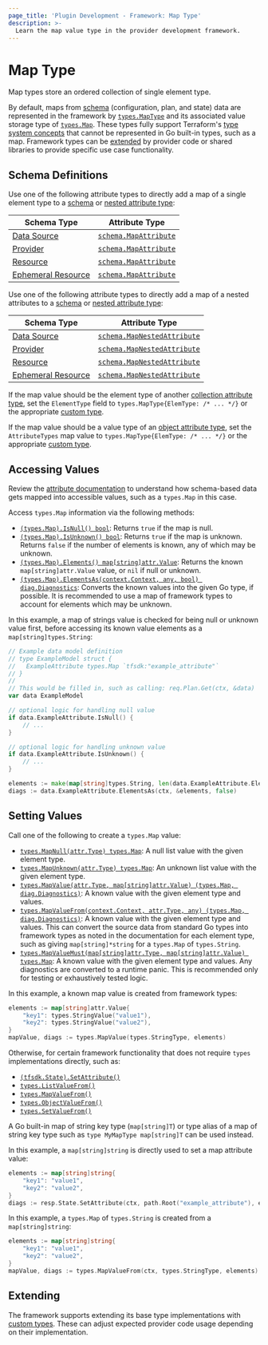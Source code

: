 ```yaml
---
page_title: 'Plugin Development - Framework: Map Type'
description: >-
  Learn the map value type in the provider development framework.
---
```


# Map Type

Map types store an ordered collection of single element type.

By default, maps from [schema](/terraform/plugin/framework/handling-data/schemas) (configuration, plan, and state) data are represented in the framework by [`types.MapType`](https://pkg.go.dev/github.com/hashicorp/terraform-plugin-framework/types#MapType) and its associated value storage type of [`types.Map`](https://pkg.go.dev/github.com/hashicorp/terraform-plugin-framework/types#Map). These types fully support Terraform's [type system concepts](/terraform/plugin/framework/handling-data/terraform-concepts) that cannot be represented in Go built-in types, such as a map. Framework types can be [extended](#extending) by provider code or shared libraries to provide specific use case functionality.

## Schema Definitions

Use one of the following attribute types to directly add a map of a single element type to a [schema](/terraform/plugin/framework/handling-data/schemas) or [nested attribute type](/terraform/plugin/framework/handling-data/attributes#nested-attribute-types):

| Schema Type | Attribute Type |
|-------------|----------------|
| [Data Source](/terraform/plugin/framework/data-sources) | [`schema.MapAttribute`](https://pkg.go.dev/github.com/hashicorp/terraform-plugin-framework/datasource/schema#MapAttribute) |
| [Provider](/terraform/plugin/framework/providers) | [`schema.MapAttribute`](https://pkg.go.dev/github.com/hashicorp/terraform-plugin-framework/provider/schema#MapAttribute) |
| [Resource](/terraform/plugin/framework/resources) | [`schema.MapAttribute`](https://pkg.go.dev/github.com/hashicorp/terraform-plugin-framework/resource/schema#MapAttribute) |
| [Ephemeral Resource](/terraform/plugin/framework/ephemeral-resources) | [`schema.MapAttribute`](https://pkg.go.dev/github.com/hashicorp/terraform-plugin-framework/ephemeral/schema#MapAttribute) |

Use one of the following attribute types to directly add a map of a nested attributes to a [schema](/terraform/plugin/framework/handling-data/schemas) or [nested attribute type](/terraform/plugin/framework/handling-data/attributes#nested-attribute-types):

| Schema Type | Attribute Type |
|-------------|----------------|
| [Data Source](/terraform/plugin/framework/data-sources) | [`schema.MapNestedAttribute`](https://pkg.go.dev/github.com/hashicorp/terraform-plugin-framework/datasource/schema#MapNestedAttribute) |
| [Provider](/terraform/plugin/framework/providers) | [`schema.MapNestedAttribute`](https://pkg.go.dev/github.com/hashicorp/terraform-plugin-framework/provider/schema#MapNestedAttribute) |
| [Resource](/terraform/plugin/framework/resources) | [`schema.MapNestedAttribute`](https://pkg.go.dev/github.com/hashicorp/terraform-plugin-framework/resource/schema#MapNestedAttribute) |
| [Ephemeral Resource](/terraform/plugin/framework/ephemeral-resources) | [`schema.MapNestedAttribute`](https://pkg.go.dev/github.com/hashicorp/terraform-plugin-framework/ephemeral/schema#MapNestedAttribute) |

If the map value should be the element type of another [collection attribute type](/terraform/plugin/framework/handling-data/attributes#collection-attribute-types), set the `ElementType` field to `types.MapType{ElemType: /* ... */}` or the appropriate [custom type](#extending).

If the map value should be a value type of an [object attribute type](/terraform/plugin/framework/handling-data/attributes#object-attribute-type), set the `AttributeTypes` map value to `types.MapType{ElemType: /* ... */}` or the appropriate [custom type](#extending).

## Accessing Values

<Tip>

Review the [attribute documentation](/terraform/plugin/framework/handling-data/attributes/map#accessing-values) to understand how schema-based data gets mapped into accessible values, such as a `types.Map` in this case.

</Tip>

Access `types.Map` information via the following methods:

* [`(types.Map).IsNull() bool`](https://pkg.go.dev/github.com/hashicorp/terraform-plugin-framework/types/basetypes#MapValue.IsNull): Returns `true` if the map is null.
* [`(types.Map).IsUnknown() bool`](https://pkg.go.dev/github.com/hashicorp/terraform-plugin-framework/types/basetypes#MapValue.IsUnknown): Returns `true` if the map is unknown. Returns `false` if the number of elements is known, any of which may be unknown.
* [`(types.Map).Elements() map[string]attr.Value`](https://pkg.go.dev/github.com/hashicorp/terraform-plugin-framework/types/basetypes#MapValue.Elements): Returns the known `map[string]attr.Value` value, or `nil` if null or unknown.
* [`(types.Map).ElementsAs(context.Context, any, bool) diag.Diagnostics`](https://pkg.go.dev/github.com/hashicorp/terraform-plugin-framework/types/basetypes#MapValue.ElementsAs): Converts the known values into the given Go type, if possible. It is recommended to use a map of framework types to account for elements which may be unknown.

In this example, a map of strings value is checked for being null or unknown value first, before accessing its known value elements as a `map[string]types.String`:

```go
// Example data model definition
// type ExampleModel struct {
//   ExampleAttribute types.Map `tfsdk:"example_attribute"`
// }
//
// This would be filled in, such as calling: req.Plan.Get(ctx, &data)
var data ExampleModel

// optional logic for handling null value
if data.ExampleAttribute.IsNull() {
    // ...
}

// optional logic for handling unknown value
if data.ExampleAttribute.IsUnknown() {
    // ...
}

elements := make(map[string]types.String, len(data.ExampleAttribute.Elements()))
diags := data.ExampleAttribute.ElementsAs(ctx, &elements, false)
```

## Setting Values

Call one of the following to create a `types.Map` value:

* [`types.MapNull(attr.Type) types.Map`](https://pkg.go.dev/github.com/hashicorp/terraform-plugin-framework/types#MapNull): A null list value with the given element type.
* [`types.MapUnknown(attr.Type) types.Map`](https://pkg.go.dev/github.com/hashicorp/terraform-plugin-framework/types#MapUnknown): An unknown list value with the given element type.
* [`types.MapValue(attr.Type, map[string]attr.Value) (types.Map, diag.Diagnostics)`](https://pkg.go.dev/github.com/hashicorp/terraform-plugin-framework/types#MapValue): A known value with the given element type and values.
* [`types.MapValueFrom(context.Context, attr.Type, any) (types.Map, diag.Diagnostics)`](https://pkg.go.dev/github.com/hashicorp/terraform-plugin-framework/types#MapValueFrom): A known value with the given element type and values. This can convert the source data from standard Go types into framework types as noted in the documentation for each element type, such as giving `map[string]*string` for a `types.Map` of `types.String`.
* [`types.MapValueMust(map[string]attr.Type, map[string]attr.Value) types.Map`](https://pkg.go.dev/github.com/hashicorp/terraform-plugin-framework/types#MapValueMust): A known value with the given element type and values. Any diagnostics are converted to a runtime panic. This is recommended only for testing or exhaustively tested logic.

In this example, a known map value is created from framework types:

```go
elements := map[string]attr.Value{
    "key1": types.StringValue("value1"),
    "key2": types.StringValue("value2"),
}
mapValue, diags := types.MapValue(types.StringType, elements)
```

Otherwise, for certain framework functionality that does not require `types` implementations directly, such as:

* [`(tfsdk.State).SetAttribute()`](https://pkg.go.dev/github.com/hashicorp/terraform-plugin-framework/tfsdk#State.SetAttribute)
* [`types.ListValueFrom()`](https://pkg.go.dev/github.com/hashicorp/terraform-plugin-framework/types#ListValueFrom)
* [`types.MapValueFrom()`](https://pkg.go.dev/github.com/hashicorp/terraform-plugin-framework/types#MapValueFrom)
* [`types.ObjectValueFrom()`](https://pkg.go.dev/github.com/hashicorp/terraform-plugin-framework/types#ObjectValueFrom)
* [`types.SetValueFrom()`](https://pkg.go.dev/github.com/hashicorp/terraform-plugin-framework/types#SetValueFrom)

A Go built-in map of string key type (`map[string]T`) or type alias of a map of string key type such as `type MyMapType map[string]T` can be used instead.

In this example, a `map[string]string` is directly used to set a map attribute value:

```go
elements := map[string]string{
    "key1": "value1",
    "key2": "value2",
}
diags := resp.State.SetAttribute(ctx, path.Root("example_attribute"), elements)
```

In this example, a `types.Map` of `types.String` is created from a `map[string]string`:

```go
elements := map[string]string{
    "key1": "value1",
    "key2": "value2",
}
mapValue, diags := types.MapValueFrom(ctx, types.StringType, elements)
```

## Extending

The framework supports extending its base type implementations with [custom types](/terraform/plugin/framework/handling-data/types/custom). These can adjust expected provider code usage depending on their implementation.
